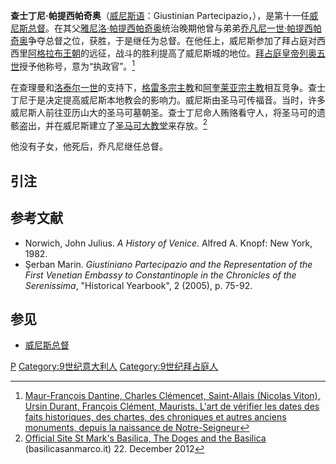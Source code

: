 {{Infobox officeholder
| honorific-prefix = 
| name             = 查士丁尼·帕提西帕奇奥	
| image            = 
| caption          =
| order            =11
| office           = 威尼斯总督
| term_start       =827
| term_end         =829
| predecessor      = [[雅尼洛·帕提西帕奇奥|雅尼洛·帕提西帕奇奥]]
| successor        = [[乔凡尼一世·帕提西帕奇奥|乔凡尼一世·帕提西帕奇奥]]
| birth_date       =
| birth_place      =
| death_date       = 
| death_place      =
| resting_place    =
| father          = [[雅尼洛·帕提西帕奇奥|雅尼洛·帕提西帕奇奥]]
| spouse           = Felicita<ref>[https://archive.org/stream/dogaressasofveni00stal#page/316/mode/2up  Staley, Edgcumbe: The dogaressas of Venice : The wives of the doges. London : T. W. Laurie]</ref>
| children         =
| profession       =
| religion         =
}}
'''查士丁尼·帕提西帕奇奥'''（[[威尼斯语|威尼斯语]]：Giustinian Partecipazio，{{lang-la|Agnellus Iustinianus Particiacus}}），是第十一任[[威尼斯总督|威尼斯总督]]。在其父[[雅尼洛·帕提西帕奇奥|雅尼洛·帕提西帕奇奥]]统治晚期他曾与弟弟[[乔凡尼一世·帕提西帕奇奥|乔凡尼一世·帕提西帕奇奥]]争夺总督之位，获胜，于是继任为总督。在他任上，威尼斯参加了拜占庭对西西里[[阿格拉布王朝|阿格拉布王朝]]的远征，战斗的胜利提高了威尼斯城的地位。[[拜占庭皇帝|拜占庭皇帝]][[列奥五世|列奥五世]]授予他{{le|Hypatos|Hypatos}}称号，意为“执政官”。<ref>[https://books.google.com/books?id=Rb8FAAAAQAAJ&pg=RA1-PA439&lpg=RA1-PA439&dq=Particiaco+doge+consul&source=bl&ots=kt3XAk1aIg&sig=Y8TXPquxUdtaZmGA_2uLzcYnGBg&sa=X&oi=book_result&resnum=6&ct=result Maur-François Dantine, Charles Clémencet, Saint-Allais (Nicolas Viton), Ursin Durant, François Clément, Maurists. L'art de vérifier les dates des faits historiques, des chartes, des chroniques et autres anciens monuments, depuis la naissance de Notre-Seigneur]</ref>

在查理曼和[[洛泰尔一世_(中法兰克)|洛泰尔一世]]的支持下，[[格雷多宗主教|格雷多宗主教]]和[[阿奎莱亚宗主教|阿奎莱亚宗主教]]相互竞争。查士丁尼于是决定提高威尼斯本地教会的影响力。威尼斯由圣马可传福音。当时，许多威尼斯人前往亚历山大的圣马可墓朝圣。查士丁尼命人贿赂看守人，将圣马可的遗骸盗出，并在威尼斯建立了[[圣马可大教堂|圣马可大教堂]]来存放。<ref>[http://www.basilicasanmarco.it/eng/storia_societa/dogi.bsm?cat=2&subcat=5 Official Site St Mark's Basilica, The Doges and the Basilica] {{webarchive|url=https://web.archive.org/web/20120405162849/http://www.basilicasanmarco.it/eng/storia_societa/dogi.bsm?cat=2&subcat=5 |date=2012-04-05 }} (basilicasanmarco.it) 22. December 2012</ref>

他没有子女，他死后，乔凡尼继任总督。

== 引注 ==
{{reflist}}
== 参考文献 ==
*Norwich, John Julius. ''A History of Venice''. Alfred A. Knopf: New York, 1982.
*Şerban Marin. ''Giustiniano Partecipazio and the Representation of the First Venetian Embassy to Constantinople in the Chronicles of the Serenissima'', "Historical Yearbook", 2 (2005), p. 75-92.
==参见==
*[[威尼斯总督|威尼斯总督]]

{{S-start}}
{{s-off}}
{{succession box |
  before= [[雅尼洛·帕提西帕奇奥|雅尼洛·帕提西帕奇奥]]|
  title=[[威尼斯总督|威尼斯总督]] |
  years=827年－829年|
  after= [[乔凡尼一世·帕提西帕奇奥|乔凡尼一世·帕提西帕奇奥]]
}}
{{S-end}}
{{Authority control}}
[[Category:威尼斯总督|P]]
[[Category:9世纪意大利人|Category:9世纪意大利人]]
[[Category:9世纪拜占庭人|Category:9世纪拜占庭人]]